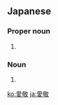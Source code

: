 ==Japanese==
{{ja-kanjitab|あい|きょう|yomi=o}}

===Proper noun===
{{ja-pos|あいきょう|proper}}

# {{surname|lang=ja|sort=あいきょう}}

===Noun===
{{ja-noun|あいきょう}}

# {{altspell|lang=ja|愛嬌}}

[[ko:愛敬]]
[[ja:愛敬]]
